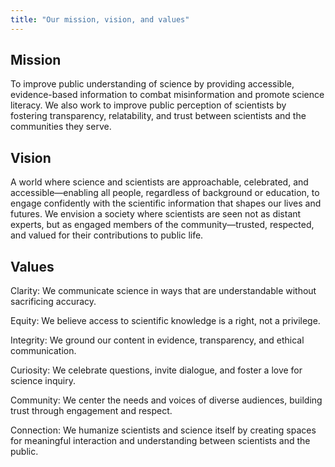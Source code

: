 ```yaml
---
title: "Our mission, vision, and values"
---
```


## Mission

To improve public understanding of science by providing accessible,
evidence-based information to combat misinformation and promote science
literacy. We also work to improve public perception of scientists by fostering
transparency, relatability, and trust between scientists and the communities
they serve.

## Vision

A world where science and scientists are approachable, celebrated, and
accessible—enabling all people, regardless of background or education, to engage
confidently with the scientific information that shapes our lives and futures.
We envision a society where scientists are seen not as distant experts, but as
engaged members of the community—trusted, respected, and valued for their
contributions to public life.

## Values

Clarity: We communicate science in ways that are understandable without
sacrificing accuracy.

Equity: We believe access to scientific knowledge is a right, not a privilege.

Integrity: We ground our content in evidence, transparency, and ethical
communication.

Curiosity: We celebrate questions, invite dialogue, and foster a love for
science inquiry.

Community: We center the needs and voices of diverse audiences, building trust
through engagement and respect.

Connection: We humanize scientists and science itself by creating spaces for
meaningful interaction and understanding between scientists and the public.
